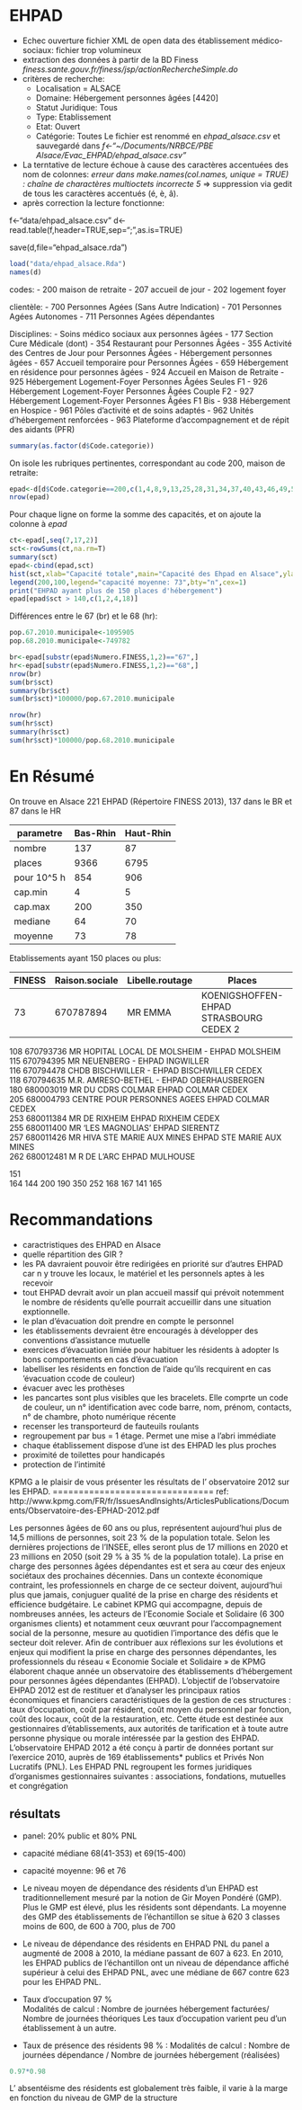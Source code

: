 EHPAD
========================================================

- Echec ouverture fichier XML de open data des établissement médico-sociaux: fichier trop volumineux
- extraction des données à partir de la BD Finess *finess.sante.gouv.fr/finess/jsp/actionRechercheSimple.do*
- critères de recherche: 
  - Localisation = ALSACE
  - Domaine: Hébergement personnes âgées [4420]
  - Statut Juridique: Tous
  - Type: Etablissement
  - Etat: Ouvert
  - Catégorie: Toutes
Le fichier est renommé en *ehpad_alsace.csv* et sauvegardé dans *f<-"~/Documents/NRBCE/PBE Alsace/Evac_EHPAD/ehpad_alsace.csv"*
- La terntative de lecture échoue à cause des caractères accentuées des nom de colonnes: *erreur dans make.names(col.names, unique = TRUE) :  chaîne de charactères multioctets incorrecte 5* => suppression via gedit de tous les caractères accentués (é, è, â).
- après correction la lecture fonctionne:

f<-"data/ehpad_alsace.csv"
d<-read.table(f,header=TRUE,sep=";",as.is=TRUE)

save(d,file="ehpad_alsace.rda")
```r

load("data/ehpad_alsace.Rda")
names(d)
```
codes:
- 200 maison de retraite
- 207 accueil de jour
- 202 logement foyer

clientèle:
- 700 Personnes Agées (Sans Autre Indication)
- 701 Personnes Agées Autonomes
- 711 Personnes Agées dépendantes

Disciplines:
- Soins médico sociaux aux personnes âgées
  - 177 Section Cure Médicale (dont)
  - 354 Restaurant pour Personnes Âgées
  - 355 Activité des Centres de Jour pour Personnes Âgées
- Hébergement personnes âgées
  - 657 Accueil temporaire pour Personnes Âgées
  - 659 Hébergement en résidence pour personnes âgées
  - 924 Accueil en Maison de Retraite
  - 925 Hébergement Logement-Foyer Personnes Âgées Seules F1
  - 926 Hébergement Logement-Foyer Personnes Âgées Couple F2
  - 927 Hébergement Logement-Foyer Personnes Âgées F1 Bis
  - 938 Hébergement en Hospice
  - 961 Pôles d'activité et de soins adaptés
  - 962 Unités d'hébergement renforcées
  - 963 Plateforme d'accompagnement et de répit des aidants (PFR)


```r
summary(as.factor(d$Code.categorie))
```
On isole les rubriques pertinentes, correspondant au code 200, maison de retraite:
```r
epad<-d[d$Code.categorie==200,c(1,4,8,9,13,25,28,31,34,37,40,43,46,49,52,55,58)]
nrow(epad)
```
Pour chaque ligne on forme la somme des capacités, et on ajoute la colonne à *epad*
```r
ct<-epad[,seq(7,17,2)]
sct<-rowSums(ct,na.rm=T)
summary(sct)
epad<-cbind(epad,sct)
hist(sct,xlab="Capacité totale",main="Capacité des Ehpad en Alsace",ylab="Nombre d'établissements",sub="(Données du répertoire FINESS au 1/08/2013)",col="lavender")
legend(200,100,legend="capacité moyenne: 73",bty="n",cex=1)
print("EHPAD ayant plus de 150 places d'hébergement")
epad[epad$sct > 140,c(1,2,4,18)]
```
Différences entre le 67 (br) et le 68 (hr):
```r
pop.67.2010.municipale<-1095905
pop.68.2010.municipale<-749782

br<-epad[substr(epad$Numero.FINESS,1,2)=="67",]
hr<-epad[substr(epad$Numero.FINESS,1,2)=="68",]
nrow(br)
sum(br$sct)
summary(br$sct)
sum(br$sct)*100000/pop.67.2010.municipale

nrow(hr)
sum(hr$sct)
summary(hr$sct)
sum(hr$sct)*100000/pop.68.2010.municipale

```
En Résumé
=========
On trouve en Alsace 221 EHPAD (Répertoire FINESS 2013), 137 dans le BR et 87 dans le HR

parametre  |  Bas-Rhin  | Haut-Rhin  
-----------|------------|----------  
nombre  |  137  |  87  
places  |  9366  |  6795  
pour 10^5 h  |  854  |  906  
cap.min  |  4  |  5  |  
cap.max | 200 | 350  
mediane | 64 | 70    
moyenne | 73 | 78  

Etablissements ayant 150 places ou plus: 

   |  FINESS           |            Raison.sociale  |   Libelle.routage | Places
------|----------------|-----------------|--------------|----------
 73    |  670787894  |   MR EMMA\xdcS | KOENIGSHOFFEN-EHPAD  STRASBOURG CEDEX 2 | 151
 108     670793736 MR HOPITAL LOCAL DE MOLSHEIM - EHPAD            MOLSHEIM  
 115     670794395                 MR NEUENBERG - EHPAD           INGWILLER  
 116     670794478             CHDB BISCHWILLER - EHPAD   BISCHWILLER CEDEX  
 118     670794635           M.R. AMRESO-BETHEL - EHPAD      OBERHAUSBERGEN  
 180     680003019              MR DU CDRS COLMAR EHPAD        COLMAR CEDEX  
 205     680004793    CENTRE POUR PERSONNES AGEES EHPAD        COLMAR CEDEX  
 253     680011384                  MR DE RIXHEIM EHPAD       RIXHEIM CEDEX  
 255     680011400            MR 'LES MAGNOLIAS'  EHPAD            SIERENTZ  
 257     680011426    MR HIVA STE MARIE AUX MINES EHPAD STE MARIE AUX MINES  
 262     680012481                  M R DE L'ARC  EHPAD            MULHOUSE  
 
   
151  
164
144
200
190
350
252
168
167
141
165

Recommandations
===============
- caractristiques des EHPAD en Alsace
- quelle répartition des GIR ?
- les PA davraient pouvoir être redirigées en priorité sur d'autres EHPAD car n y trouve les locaux, le matériel et les personnels aptes à les recevoir
- tout EHPAD devrait avoir un plan accueil massif qui prévoit notemment le nombre de résidents qu'elle pourrait accueillir dans une situation exptionnelle.
- le plan d'évacuation doit prendre en compte le personnel
- les établissements devraient être encouragés à développer des conventions d'assistance mutuelle
- exercices d'évacuation limiée pour habituer les résidents à adopter ls bons comportements en cas d'évacuation
- labelliser les résidents en fonction de l'aide qu'ils recquirent en cas 'évacuation ccode de couleur)
- évacuer avec les prothèses
- les pancartes sont plus visibles que les bracelets. Elle comprte un code de couleur, un n° identification avec code barre, nom, prénom, contacts, n° de chambre, photo numérique récente
- recenser les transporteurd de fauteuils roulants
- regroupement par bus = 1 étage. Permet une mise a l'abri immédiate
- chaque établissement dispose d'une ist des EHPAD les plus proches
- proximité de toilettes pour handicapés
- protection de l'intimité

KPMG a le plaisir de vous présenter les résultats de l’
observatoire 2012 sur les EHPAD.
===============================
ref: http://www.kpmg.com/FR/fr/IssuesAndInsights/ArticlesPublications/Documents/Observatoire-des-EPHAD-2012.pdf

Les personnes âgées de 60 ans ou plus, représentent aujourd’hui plus de 14,5 millions de personnes, soit 23 % de
la
population totale. Selon les dernières projections de l’INSEE, elles seront plus de 17 millions en 2020 et 23 millions
en 2050 (soit 29 % à 35 % de la population totale). La prise en charge des personnes âgées dépendantes est et sera
au
cœur des enjeux sociétaux des prochaines décennies.
Dans un contexte économique contraint, les professionnels en charge de ce secteur doivent, aujourd’hui plus que
jamais, conjuguer qualité de la prise en charge des résidents et efficience budgétaire.
Le cabinet KPMG qui accompagne, depuis de nombreuses années, les acteurs de l’Economie Sociale et Solidaire
(6 300 organismes clients) et notamment ceux œuvrant pour l’accompagnement social de la personne, mesure
au
quotidien l’importance des défis que le secteur doit relever.
Afin de contribuer aux réflexions sur les évolutions et enjeux qui modifient la prise en charge des personnes
dépendantes, les professionnels du réseau « Economie Sociale et Solidaire » de KPMG élaborent chaque année
un observatoire des établissements d’hébergement pour personnes âgées dépendantes (EHPAD).
L’objectif de l’observatoire EHPAD 2012 est de restituer et d’analyser les principaux ratios économiques et
financiers caractéristiques de la gestion de ces structures : taux d’occupation, coût par résident, coût moyen
du personnel par fonction, coût des locaux, coût de la restauration, etc.
Cette étude est destinée aux gestionnaires d’établissements, aux autorités de tarification et à toute autre
personne physique ou morale intéressée par la gestion des EHPAD.
L’observatoire EHPAD 2012 a été conçu à partir de données portant sur l’exercice 2010, auprès de
169 établissements* publics et Privés Non Lucratifs (PNL). Les EHPAD PNL regroupent les formes
juridiques d’organismes gestionnaires suivantes : associations, fondations, mutuelles et congrégation

résultats
---------
- panel: 20% public et 80% PNL
- capacité médiane 68(41-353) et 69(15-400)
- capacité moyenne: 96 et 76
- Le niveau moyen de dépendance des résidents d’un EHPAD est
traditionnellement mesuré par la notion de Gir Moyen Pondéré (GMP).
Plus le GMP est élevé, plus les résidents sont dépendants.
La moyenne des GMP des établissements de l’échantillon se situe à 620
3 classes moins de 600, de 600 à 700, plus de 700
- Le niveau de dépendance des résidents en EHPAD PNL du panel a augmenté
de 2008 à 2010, la médiane passant de 607 à 623.
En 2010, les EHPAD publics de l’échantillon ont un niveau de dépendance
affiché supérieur à celui des EHPAD PNL, avec une médiane de 667 contre
623 pour les EHPAD PNL.
- Taux d’occupation 97 %  
Modalités de calcul : Nombre de journées hébergement facturées/ Nombre de journées théoriques
Les taux d’occupation varient peu d’un établissement à un autre.

- Taux de présence des résidents 98 %
:
Modalités de calcul : Nombre de journées dépendance /
Nombre de journées hébergement (réalisées)
```r
0.97*0.98
```

L’ absentéisme des résidents est globalement très faible, il varie à la marge
en fonction du niveau de GMP de la structure
